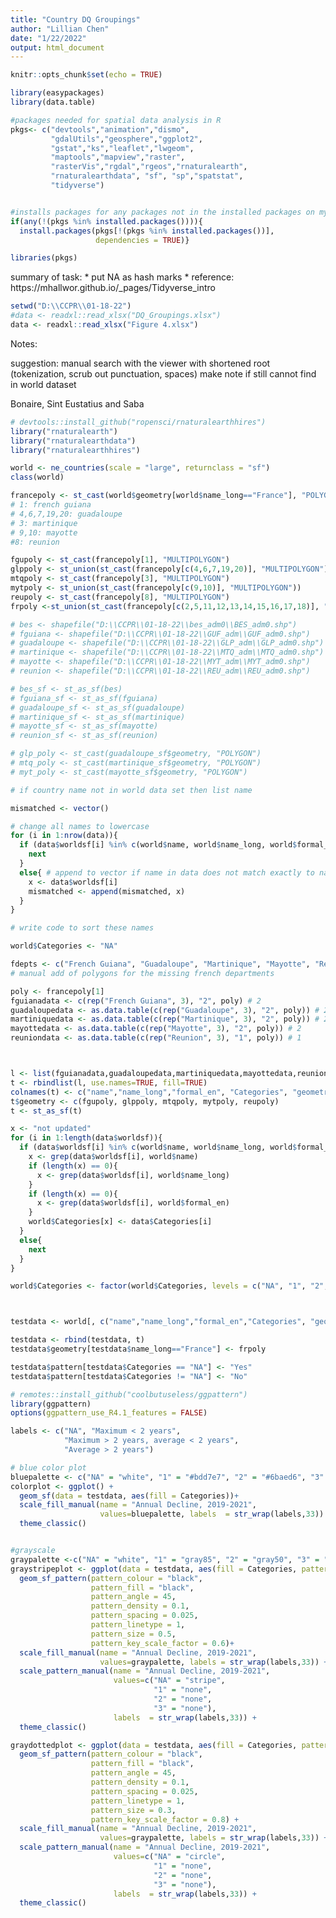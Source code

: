 ```yaml
---
title: "Country DQ Groupings"
author: "Lillian Chen"
date: "1/22/2022"
output: html_document
---
```


```r
knitr::opts_chunk$set(echo = TRUE)

library(easypackages)
library(data.table)

#packages needed for spatial data analysis in R
pkgs<- c("devtools","animation","dismo",
         "gdalUtils","geosphere","ggplot2",
         "gstat","ks","leaflet","lwgeom",
         "maptools","mapview","raster",
         "rasterVis","rgdal","rgeos","rnaturalearth", 
         "rnaturalearthdata", "sf", "sp","spatstat",
         "tidyverse")


#installs packages for any packages not in the installed packages on my R
if(any(!(pkgs %in% installed.packages()))){
  install.packages(pkgs[!(pkgs %in% installed.packages())],
                   dependencies = TRUE)}

libraries(pkgs)

```

summary of task:
* put NA as hash marks
* reference: https://mhallwor.github.io/_pages/Tidyverse_intro

```r
setwd("D:\\CCPR\\01-18-22")
#data <- readxl::read_xlsx("DQ_Groupings.xlsx")
data <- readxl::read_xlsx("Figure 4.xlsx")
```

Notes:


suggestion: manual search with the viewer with shortened root (tokenization, scrub out punctuation, spaces)
make note if still cannot find in world dataset

Bonaire, Sint Eustatius and Saba


```r
# devtools::install_github("ropensci/rnaturalearthhires")
library("rnaturalearth")
library("rnaturalearthdata")
library("rnaturalearthhires")

world <- ne_countries(scale = "large", returnclass = "sf")
class(world)

francepoly <- st_cast(world$geometry[world$name_long=="France"], "POLYGON")
# 1: french guiana
# 4,6,7,19,20: guadaloupe
# 3: martinique
# 9,10: mayotte
#8: reunion

fgupoly <- st_cast(francepoly[1], "MULTIPOLYGON")
glppoly <- st_union(st_cast(francepoly[c(4,6,7,19,20)], "MULTIPOLYGON"))
mtqpoly <- st_cast(francepoly[3], "MULTIPOLYGON")
mytpoly <- st_union(st_cast(francepoly[c(9,10)], "MULTIPOLYGON"))
reupoly <- st_cast(francepoly[8], "MULTIPOLYGON")
frpoly <-st_union(st_cast(francepoly[c(2,5,11,12,13,14,15,16,17,18)], "MULTIPOLYGON"))

# bes <- shapefile("D:\\CCPR\\01-18-22\\bes_adm0\\BES_adm0.shp")
# fguiana <- shapefile("D:\\CCPR\\01-18-22\\GUF_adm\\GUF_adm0.shp")
# guadaloupe <- shapefile("D:\\CCPR\\01-18-22\\GLP_adm\\GLP_adm0.shp")
# martinique <- shapefile("D:\\CCPR\\01-18-22\\MTQ_adm\\MTQ_adm0.shp")
# mayotte <- shapefile("D:\\CCPR\\01-18-22\\MYT_adm\\MYT_adm0.shp")
# reunion <- shapefile("D:\\CCPR\\01-18-22\\REU_adm\\REU_adm0.shp")

# bes_sf <- st_as_sf(bes)
# fguiana_sf <- st_as_sf(fguiana)
# guadaloupe_sf <- st_as_sf(guadaloupe)
# martinique_sf <- st_as_sf(martinique)
# mayotte_sf <- st_as_sf(mayotte)
# reunion_sf <- st_as_sf(reunion)

# glp_poly <- st_cast(guadaloupe_sf$geometry, "POLYGON")
# mtq_poly <- st_cast(martinique_sf$geometry, "POLYGON")
# myt_poly <- st_cast(mayotte_sf$geometry, "POLYGON")

```

```r
# if country name not in world data set then list name 

mismatched <- vector()

# change all names to lowercase
for (i in 1:nrow(data)){
  if (data$worldsf[i] %in% c(world$name, world$name_long, world$formal_en)){ 
    next
  }
  else{ # append to vector if name in data does not match exactly to names in world 
    x <- data$worldsf[i]
    mismatched <- append(mismatched, x)
  }
}

# write code to sort these names
```


```r

world$Categories <- "NA"

fdepts <- c("French Guiana", "Guadaloupe", "Martinique", "Mayotte", "Reunion")
# manual add of polygons for the missing french departments

poly <- francepoly[1]
fguianadata <- c(rep("French Guiana", 3), "2", poly) # 2
guadaloupedata <- as.data.table(c(rep("Guadaloupe", 3), "2", poly)) # 2
martiniquedata <- as.data.table(c(rep("Martinique", 3), "2", poly)) # 2
mayottedata <- as.data.table(c(rep("Mayotte", 3), "2", poly)) # 2
reuniondata <- as.data.table(c(rep("Reunion", 3), "1", poly)) # 1



l <- list(fguianadata,guadaloupedata,martiniquedata,mayottedata,reuniondata)
t <- rbindlist(l, use.names=TRUE, fill=TRUE)
colnames(t) <- c("name","name_long","formal_en", "Categories", "geometry")
t$geometry <- c(fgupoly, glppoly, mtqpoly, mytpoly, reupoly)
t <- st_as_sf(t)

x <- "not updated"
for (i in 1:length(data$worldsf)){
  if (data$worldsf[i] %in% c(world$name, world$name_long, world$formal_en)){
    x <- grep(data$worldsf[i], world$name)
    if (length(x) == 0){
      x <- grep(data$worldsf[i], world$name_long)
    }
    if (length(x) == 0){
      x <- grep(data$worldsf[i], world$formal_en)
    }
    world$Categories[x] <- data$Categories[i]
  }
  else{
    next
  }
}

world$Categories <- factor(world$Categories, levels = c("NA", "1", "2", "3"))



testdata <- world[, c("name","name_long","formal_en","Categories", "geometry")]

testdata <- rbind(testdata, t)
testdata$geometry[testdata$name_long=="France"] <- frpoly

testdata$pattern[testdata$Categories == "NA"] <- "Yes"
testdata$pattern[testdata$Categories != "NA"] <- "No"

```

```r
# remotes::install_github("coolbutuseless/ggpattern")
library(ggpattern)
options(ggpattern_use_R4.1_features = FALSE)

labels <- c("NA", "Maximum < 2 years", 
            "Maximum > 2 years, average < 2 years", 
            "Average > 2 years")

# blue color plot
bluepalette <- c("NA" = "white", "1" = "#bdd7e7", "2" = "#6baed6", "3" = "#2171b5")
colorplot <- ggplot() +
  geom_sf(data = testdata, aes(fill = Categories))+
  scale_fill_manual(name = "Annual Decline, 2019-2021",
                    values=bluepalette, labels  = str_wrap(labels,33)) +
  theme_classic()


#grayscale
graypalette <-c("NA" = "white", "1" = "gray85", "2" = "gray50", "3" = "gray30")
graystripeplot <- ggplot(data = testdata, aes(fill = Categories, pattern = Categories)) +
  geom_sf_pattern(pattern_colour = "black", 
                  pattern_fill = "black",
                  pattern_angle = 45,
                  pattern_density = 0.1,
                  pattern_spacing = 0.025,
                  pattern_linetype = 1,
                  pattern_size = 0.5,
                  pattern_key_scale_factor = 0.6)+
  scale_fill_manual(name = "Annual Decline, 2019-2021",
                    values=graypalette, labels = str_wrap(labels,33)) +
  scale_pattern_manual(name = "Annual Decline, 2019-2021",
                       values=c("NA" = "stripe", 
                                "1" = "none", 
                                "2" = "none", 
                                "3" = "none"),
                       labels  = str_wrap(labels,33)) +
  theme_classic()

graydottedplot <- ggplot(data = testdata, aes(fill = Categories, pattern = Categories)) +
  geom_sf_pattern(pattern_colour = "black", 
                  pattern_fill = "black",
                  pattern_angle = 45,
                  pattern_density = 0.1,
                  pattern_spacing = 0.025,
                  pattern_linetype = 1,
                  pattern_size = 0.3,
                  pattern_key_scale_factor = 0.8) +
  scale_fill_manual(name = "Annual Decline, 2019-2021",
                    values=graypalette, labels = str_wrap(labels,33)) +
  scale_pattern_manual(name = "Annual Decline, 2019-2021",
                       values=c("NA" = "circle", 
                                "1" = "none", 
                                "2" = "none", 
                                "3" = "none"),
                       labels  = str_wrap(labels,33)) +
  theme_classic()

```

